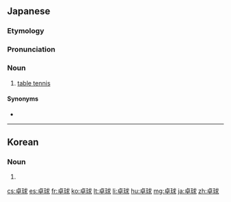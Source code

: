==Japanese==
{{wikipedia|lang=ja}}
{{ja-kanjitab|yomi=o|たく|k1=たっ|きゅう}}

===Etymology===
{{compound|ja|卓|球|tr1=taku|t1=[[table]]|tr2=kyū|t2=[[ball]]|sort=たっきゅう}}

===Pronunciation===
{{ja-pron|たっきゅう|y=ko|acc=0}}

===Noun===
{{ja-noun|たっきゅう|hhira=たくきう}}

# [[table tennis]]

====Synonyms====
* {{ja-r|ピン ポン}}

{{C|ja|Table tennis|sort=たっきゅう}}

----

==Korean==
{{ko-hanjatab}}

===Noun===
{{ko-noun|mr=t'akku|y=thakqkwu|hangeul=탁구}}

# {{hanja form of|탁구|[[table tennis]]}}

[[cs:卓球]]
[[es:卓球]]
[[fr:卓球]]
[[ko:卓球]]
[[lt:卓球]]
[[li:卓球]]
[[hu:卓球]]
[[mg:卓球]]
[[ja:卓球]]
[[zh:卓球]]